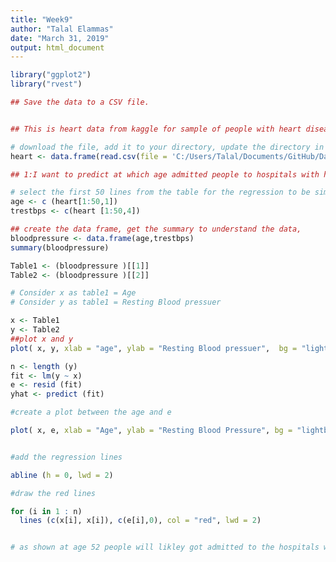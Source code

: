 ```yaml
---
title: "Week9"
author: "Talal Elammas"
date: "March 31, 2019"
output: html_document
---
```




```r
library("ggplot2")
library("rvest")

## Save the data to a CSV file. 


## This is heart data from kaggle for sample of people with heart disease include some medical informations from Clevland Research Center database, can be found on kaggle https://www.kaggle.com/ronitf/heart-disease-uci/version/1

# download the file, add it to your directory, update the directory in the , make sures the slash between directories is forword slash
heart <- data.frame(read.csv(file = 'C:/Users/Talal/Documents/GitHub/Data_Visualization/heart.csv'))


```


```r
## 1:I want to predict at which age admitted people to hospitals with heart attack have the highest resting blood pressure among those whom are admitted with the same conditions from other ages.

# select the first 50 lines from the table for the regression to be simple and clear.
age <- c (heart[1:50,1])
trestbps <- c(heart [1:50,4])

## create the data frame, get the summary to understand the data,
bloodpressure <- data.frame(age,trestbps)
summary(bloodpressure)


```



```r
Table1 <- (bloodpressure )[[1]]
Table2 <- (bloodpressure )[[2]]

# Consider x as table1 = Age
# Consider y as table1 = Resting Blood pressuer

x <- Table1
y <- Table2
##plot x and y
plot( x, y, xlab = "age", ylab = "Resting Blood pressuer",  bg = "lightblue", col = "black", cex = 2, pch = 21, frame = FALSE)

n <- length (y)
fit <- lm(y ~ x)
e <- resid (fit)
yhat <- predict (fit)

#create a plot between the age and e

plot( x, e, xlab = "Age", ylab = "Resting Blood Pressure", bg = "lightblue", col = "black", cex = 2, pch = 21, frame = FALSE)


#add the regression lines

abline (h = 0, lwd = 2)

#draw the red lines

for (i in 1 : n) 
  lines (c(x[i], x[i]), c(e[i],0), col = "red", lwd = 2)


# as shown at age 52 people will likley got admitted to the hospitals with heart attacks and high resting blood pressure, while in age 63 they admitted with the same conditions and lowest resting blood pressure.

```


